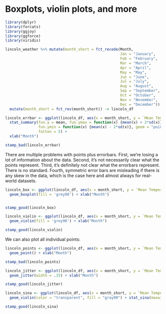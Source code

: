 # Boxplots, violin plots, and more

```r
library(dplyr)
library(forcats)
library(ggjoy)
library(ggforce)
library(viridis)

lincoln_weather %>% mutate(month_short = fct_recode(Month,
                                                    Jan = "January",
                                                    Feb = "February",
                                                    Mar = "March",
                                                    Apr = "April",
                                                    May = "May",
                                                    Jun = "June",
                                                    Jul = "July",
                                                    Aug = "August",
                                                    Sep = "September",
                                                    Oct = "October",
                                                    Nov = "November",
                                                    Dec = "December")) %>%
  mutate(month_short = fct_rev(month_short)) -> lincoln_df
```

```r
lincoln_errbar <- ggplot(lincoln_df, aes(x = month_short, y = `Mean Temperature [F]`)) +
  stat_summary(fun.y = mean, fun.ymax = function(x) {mean(x) + 2*sd(x)},
               fun.ymin = function(x) {mean(x) - 2*sd(x)}, geom = "pointrange",
               fatten = 5) +
  xlab("Month")

stamp_bad(lincoln_errbar)
```

There are multiple problems with points plus errorbars. First, we're losing a lot of information about the data. Second, it's not necessarily clear what the points represent. Third, it's definitely not clear what the errorbars represent. There is no standard. Fourth, symmetric error bars are misleading if there is any skew in the data, which is the case here and almost always for real-world datasets.


```r
lincoln_box <- ggplot(lincoln_df, aes(x = month_short, y = `Mean Temperature [F]`)) +
  geom_boxplot(fill = 'grey90') + xlab("Month")


stamp_good(lincoln_box)
```

```r
lincoln_violin <- ggplot(lincoln_df, aes(x = month_short, y = `Mean Temperature [F]`)) +
  geom_violin(fill = 'grey90') + xlab("Month")

stamp_good(lincoln_violin)
```


We can also plot all individual points:
```r
lincoln_points <- ggplot(lincoln_df, aes(x = month_short, y = `Mean Temperature [F]`)) +
  geom_point() + xlab("Month")

stamp_bad(lincoln_points)
```


```r
lincoln_jitter <- ggplot(lincoln_df, aes(x = month_short, y = `Mean Temperature [F]`)) +
  geom_jitter(width = .15) + xlab("Month")

stamp_good(lincoln_jitter)
```

```r
lincoln_sina <- ggplot(lincoln_df, aes(x = month_short, y = `Mean Temperature [F]`)) +
  geom_violin(color = "transparent", fill = "gray90") + stat_sina(maxwidth = 0.8) + xlab("Month")

stamp_good(lincoln_sina)
```
